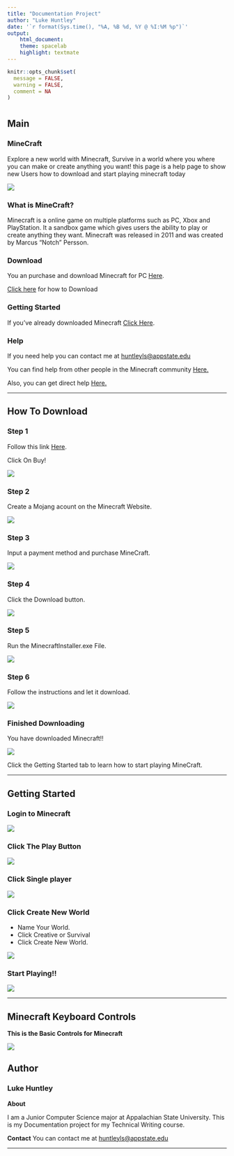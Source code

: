 ```yaml
---
title: "Documentation Project"
author: "Luke Huntley"
date: '`r format(Sys.time(), "%A, %B %d, %Y @ %I:%M %p")`'
output: 
    html_document: 
    theme: spacelab
    highlight: textmate
---
```


```r
knitr::opts_chunk$set(
  message = FALSE,
  warning = FALSE,
  comment = NA
)
```

#  {.tabset .tabset-pills}

## Main

### MineCraft

Explore a new world with Minecraft, Survive in a world where you where you can make or create anything you want! this page is a help page to show new Users how to download and start playing minecraft today

![](https://upload.wikimedia.org/wikipedia/en/5/51/Minecraft_cover.png)

### What is MineCraft?

Minecraft is a online game on multiple platforms such as PC, Xbox and PlayStation. It a sandbox game which gives users the ability to play or create anything they want. Minecraft was released in 2011 and was created by Marcus "Notch" Persson.

### Download

You an purchase and download Minecraft for PC [Here](https://www.minecraft.net/en-us/store/minecraft-windows10).

[Click here](#how-to-download) for how to Download

### Getting Started {#getting-started}

If you've already downloaded Minecraft [Click Here](#getting-started).

### Help

If you need help you can contact me at [huntleyls@appstate.edu](mailto:huntleyls@appstate.edu){.email}

You can find help from other people in the Minecraft community [Here.](https://www.minecraftforum.net/){target="blank"}

Also, you can get direct help [Here.](https://help.minecraft.net/hc/en-us){target="blank"}

<hr>

## How To Download {#how-to-download}

### Step 1

Follow this link [Here](https://www.minecraft.net/en-us/store/minecraft-windows10).

Click On Buy!

![](step1.PNG)

### Step 2

Create a Mojang acount on the Minecraft Website.

![](step2.PNG)

### Step 3

Input a payment method and purchase MineCraft.

![](step3.PNG)

### Step 4

Click the Download button.

![](step4.PNG)

### Step 5

Run the MinecraftInstaller.exe File.

![](step5.PNG)

### Step 6

Follow the instructions and let it download.

![](step6.PNG)

### Finished Downloading

You have downloaded Minecraft!!

![](done.PNG)

Click the Getting Started tab to learn how to start playing MineCraft.

<hr>

## Getting Started

### Login to Minecraft

![](gs1.PNG)

### Click The Play Button

![](gs2.PNG)

### Click Single player

![](gs3.PNG)

### Click Create New World

* Name Your World.
* Click Creative or Survival 
* Click Create New World.

![](gs4.PNG)

### Start Playing!!

![](gs5.PNG)

<hr>

## Minecraft Keyboard Controls

**This is the Basic Controls for Minecraft**

![](controls.png)

## Author

### Luke Huntley

**About**

I am a Junior Computer Science major at Appalachian State University. This is my Documentation project for my Technical Writing course.

**Contact**
You can contact me at [huntleyls@appstate.edu](mailto:huntleyls@appstate.edu){.email}


<hr>
